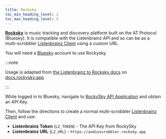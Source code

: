```yaml
---
title: Rocksky
toc_min_heading_level: 2
toc_max_heading_level: 5
---
```


[**Rocksky**](https://docs.rocksky.app/) is music tracking and discovery platform built on the AT Protocol (Bluesky). It is compatible with the Listenbrainz API and so can be as a multi-scrobbler [Listenbrainz Client](/configuration/clients/listenbrainz) using a custom URL.

You will need a [Bluesky](https://bsky.app/) account to use Rockysky.

:::note 

Usage is adapted from [the Listenbrainz to Rocksky docs](https://docs.rocksky.app/migrating-from-listenbrainz-to-rocksky-1040189m0) on [docs.rockysky.app](https://docs.rocksky.app)

:::

While logged in to Bluesky, navigate to [RockySky API Application](https://rocksky.app/apikeys) and obtain an API Key.

Then, follow the directions to create a normal multi-scrobbler [Listenbrainz Client](/configuration/clients/listenbrainz) and use:

* **Listenbrainz Token** (`LZ_TOKEN`) - The API Key from RockySky
* **Listenbrainz URL** (`LZ_URL`) - `https://audioscrobbler.rocksky.app`